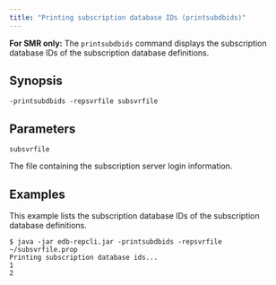 ```yaml
---
title: "Printing subscription database IDs (printsubdbids)"
---
```


<div id="printing_subscription_db_id" class="registered_link"></div>

**For SMR only:** The `printsubdbids` command displays the subscription database IDs of the subscription database definitions.

## Synopsis

`-printsubdbids -repsvrfile subsvrfile`

## Parameters

`subsvrfile`

The file containing the subscription server login information.

## Examples

This example lists the subscription database IDs of the subscription database definitions.

```text
$ java -jar edb-repcli.jar -printsubdbids -repsvrfile ~/subsvrfile.prop
Printing subscription database ids...
1
2
```
